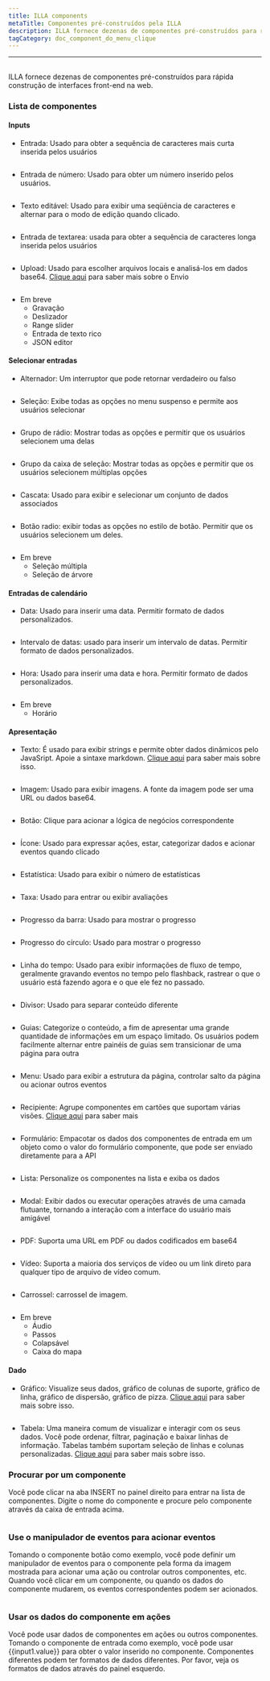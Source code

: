 ```yaml
---
title: ILLA components
metaTitle: Componentes pré-construídos pela ILLA
description: ILLA fornece dezenas de componentes pré-construídos para rapidamente construir interfaces front-end na web
tagCategory: doc_component_do_menu_clique
---
```


* * *

## <Heading hidden>ILLA components</Heading>

ILLA fornece dezenas de componentes pré-construídos para rápida construção de interfaces front-end na web.

### Lista de componentes

#### Inputs

-   Entrada: Usado para obter a sequência de caracteres mais curta inserida pelos usuários

<img
  src='https://cdn.illacloud.com/official-website/img/docs/assemble/illa_components.png'
  alt=""
/>

-   Entrada de número: Usado para obter um número inserido pelos usuários.

<img
  src='https://cdn.illacloud.com/official-website/img/docs/assemble/illa_components(1).png'
  alt=""
/>

-   Texto editável: Usado para exibir uma seqüência de caracteres e alternar para o modo de edição quando clicado.

<img
  src='https://cdn.illacloud.com/official-website/img/docs/assemble/illa_components(2).png'
  alt=""
/>

-   Entrada de textarea: usada para obter a sequência de caracteres longa inserida pelos usuários

<img
  src='https://cdn.illacloud.com/official-website/img/docs/assemble/illa_components(3).png'
  alt=""
/>

-   Upload: Usado para escolher arquivos locais e analisá-los em dados base64. [Clique aqui]([https://www.illacloud.com/en-US/docs/upload](https://www.illacloud.com/en-US/docs/upload)) para saber mais sobre o Envio

<img
  src='https://cdn.illacloud.com/official-website/img/docs/assemble/illa_components(4).png'
  alt=""
/>

-   Em breve
    -   Gravação
    -   Deslizador
    -   Range slider
    -   Entrada de texto rico
    -   JSON editor

#### Selecionar entradas

-   Alternador: Um interruptor que pode retornar verdadeiro ou falso

<img
  src='https://cdn.illacloud.com/official-website/img/docs/assemble/illa_components(5).png'
  alt=""
/>

-   Seleção: Exibe todas as opções no menu suspenso e permite aos usuários selecionar

<img
  src='https://cdn.illacloud.com/official-website/img/docs/assemble/illa_components(6).png'
  alt=""
/>

-   Grupo de rádio: Mostrar todas as opções e permitir que os usuários selecionem uma delas

<img
  src='https://cdn.illacloud.com/official-website/img/docs/assemble/illa_components(7).png'
  alt=""
/>

-   Grupo da caixa de seleção: Mostrar todas as opções e permitir que os usuários selecionem múltiplas opções

<img
  src='https://cdn.illacloud.com/official-website/img/docs/assemble/illa_components(8).png'
  alt=""
/>

-   Cascata: Usado para exibir e selecionar um conjunto de dados associados

<img
  src='https://cdn.illacloud.com/official-website/img/docs/assemble/illa_components(9).png'
  alt=""
/>

-   Botão radio: exibir todas as opções no estilo de botão. Permitir que os usuários selecionem um deles.

<img
  src='https://cdn.illacloud.com/official-website/img/docs/assemble/illa_components(10).png'
  alt=""
/>

-   Em breve
    -   Seleção múltipla
    -   Seleção de árvore

#### Entradas de calendário

-   Data: Usado para inserir uma data. Permitir formato de dados personalizados.

<img
  src='https://cdn.illacloud.com/official-website/img/docs/assemble/illa_components(11).png'
  alt=""
/>

-   Intervalo de datas: usado para inserir um intervalo de datas. Permitir formato de dados personalizados.

<img
  src='https://cdn.illacloud.com/official-website/img/docs/assemble/illa_components(12).png'
  alt=""
/>

-   Hora: Usado para inserir uma data e hora. Permitir formato de dados personalizados.

<img
  src='https://cdn.illacloud.com/official-website/img/docs/assemble/illa_components(13).png'
  alt=""
/>

-   Em breve
    -   Horário

#### Apresentação

-   Texto: É usado para exibir strings e permite obter dados dinâmicos pelo JavaSript. Apoie a sintaxe markdown. [Clique aqui]([https://www.illacloud.com/en-US/docs/text](https://www.illacloud.com/en-US/docs/text)) para saber mais sobre isso.

<img
  src='https://cdn.illacloud.com/official-website/img/docs/assemble/illa_components(14).png'
  alt=""
/>

-   Imagem: Usado para exibir imagens. A fonte da imagem pode ser uma URL ou dados base64.

<img
  src='https://cdn.illacloud.com/official-website/img/docs/assemble/illa_components(15).png'
  alt=""
/>

-   Botão: Clique para acionar a lógica de negócios correspondente

<img
  src='https://cdn.illacloud.com/official-website/img/docs/assemble/illa_components(16).png'
  alt=""
/>

-   Ícone: Usado para expressar ações, estar, categorizar dados e acionar eventos quando clicado

<img
  src='https://cdn.illacloud.com/official-website/img/docs/assemble/illa_components(17).png'
  alt=""
/>

-   Estatística: Usado para exibir o número de estatísticas

<img
  src='https://cdn.illacloud.com/official-website/img/docs/assemble/illa_components(18).png'
  alt=""
/>

-   Taxa: Usado para entrar ou exibir avaliações

<img
  src='https://cdn.illacloud.com/official-website/img/docs/assemble/illa_components(19).png'
  alt=""
/>

-   Progresso da barra: Usado para mostrar o progresso

<img
  src='https://cdn.illacloud.com/official-website/img/docs/assemble/illa_components(20).png'
  alt=""
/>

-   Progresso do círculo: Usado para mostrar o progresso

<img
  src='https://cdn.illacloud.com/official-website/img/docs/assemble/illa_components(21).png'
  alt=""
/>

-   Linha do tempo: Usado para exibir informações de fluxo de tempo, geralmente gravando eventos no tempo pelo flashback, rastrear o que o usuário está fazendo agora e o que ele fez no passado.

<img
  src='https://cdn.illacloud.com/official-website/img/docs/assemble/illa_components(22).png'
  alt=""
/>

-   Divisor: Usado para separar conteúdo diferente

<img
  src='https://cdn.illacloud.com/official-website/img/docs/assemble/illa_components(23).png'
  alt=""
/>

-   Guias: Categorize o conteúdo, a fim de apresentar uma grande quantidade de informações em um espaço limitado. Os usuários podem facilmente alternar entre painéis de guias sem transicionar de uma página para outra

<img
  src='https://cdn.illacloud.com/official-website/img/docs/assemble/illa_components(24).png'
  alt=""
/>

-   Menu: Usado para exibir a estrutura da página, controlar salto da página ou acionar outros eventos

<img
  src='https://cdn.illacloud.com/official-website/img/docs/assemble/illa_components(25).png'
  alt=""
/>

-   Recipiente: Agrupe componentes em cartões que suportam várias visões. [Clique aqui]([https://www.illacloud.com/en-US/docs/container](https://www.illacloud.com/en-US/docs/container)) para saber mais

<img
  src='https://cdn.illacloud.com/official-website/img/docs/assemble/illa_components(26).png'
  alt=""
/>

-   Formulário: Empacotar os dados dos componentes de entrada em um objeto como o valor do formulário componente, que pode ser enviado diretamente para a API

<img
  src='https://cdn.illacloud.com/official-website/img/docs/assemble/illa_components(27).png'
  alt=""
/>

-   Lista: Personalize os componentes na lista e exiba os dados

<img
  src='https://cdn.illacloud.com/official-website/img/docs/assemble/illa_components(28).png'
  alt=""
/>

-   Modal: Exibir dados ou executar operações através de uma camada flutuante, tornando a interação com a interface do usuário mais amigável

<img
  src='https://cdn.illacloud.com/official-website/img/docs/assemble/illa_components(29).png'
  alt=""
/>

-   PDF: Suporta uma URL em PDF ou dados codificados em base64

<img
  src='https://cdn.illacloud.com/official-website/img/docs/assemble/illa_components(30).png'
  alt=""
/>

-   Vídeo: Suporta a maioria dos serviços de vídeo ou um link direto para qualquer tipo de arquivo de vídeo comum.

<img
  src='https://cdn.illacloud.com/official-website/img/docs/assemble/illa_components(31).png'
  alt=""
/>

-   Carrossel: carrossel de imagem.

<img
  src='https://cdn.illacloud.com/official-website/img/docs/assemble/illa_components(32).png'
  alt=""
/>

-   Em breve
    -   Áudio
    -   Passos
    -   Colapsável
    -   Caixa do mapa

#### Dado

-   Gráfico: Visualize seus dados, gráfico de colunas de suporte, gráfico de linha, gráfico de dispersão, gráfico de pizza. [Clique aqui]([https://www.illacloud.com/en-US/docs/chart](https://www.illacloud.com/en-US/docs/chart)) para saber mais sobre isso.

<img
  src='https://cdn.illacloud.com/official-website/img/docs/assemble/illa_components(33).png'
  alt=""
/>

-   Tabela: Uma maneira comum de visualizar e interagir com os seus dados. Você pode ordenar, filtrar, paginação e baixar linhas de informação. Tabelas também suportam seleção de linhas e colunas personalizadas. [Clique aqui]([https://www.illacloud.com/en-US/docs/table](https://www.illacloud.com/en-US/docs/table)) para saber mais sobre isso.

### Procurar por um componente

Você pode clicar na aba INSERT no painel direito para entrar na lista de componentes. Digite o nome do componente e procure pelo componente através da caixa de entrada acima.

<img
  src='https://cdn.illacloud.com/official-website/img/docs/assemble/illa_components(34).png'
  alt=""
/>

### Use o manipulador de eventos para acionar eventos

Tomando o componente botão como exemplo, você pode definir um manipulador de eventos para o componente pela forma da imagem mostrada para acionar uma ação ou controlar outros componentes, etc. Quando você clicar em um componente, ou quando os dados do componente mudarem, os eventos correspondentes podem ser acionados.

<img
  src='https://cdn.illacloud.com/official-website/img/docs/assemble/illa_components(35).png'
  alt=""
/>

### Usar os dados do componente em ações

Você pode usar dados de componentes em ações ou outros componentes. Tomando o componente de entrada como exemplo, você pode usar {{input1.value}} para obter o valor inserido no componente. Componentes diferentes podem ter formatos de dados diferentes. Por favor, veja os formatos de dados através do painel esquerdo.

<img
  src='https://cdn.illacloud.com/official-website/img/docs/assemble/illa_components(36).png'
  alt=""
/>
